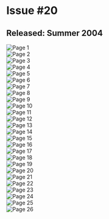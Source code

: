 # Issue #20
## Released: Summer 2004

![Page 1](/img/wiki/ytv/whoa_magazine/issue_20/1.jpg)  
![Page 2](/img/wiki/ytv/whoa_magazine/issue_20/2.jpg)  
![Page 3](/img/wiki/ytv/whoa_magazine/issue_20/3.jpg)  
![Page 4](/img/wiki/ytv/whoa_magazine/issue_20/4.jpg)  
![Page 5](/img/wiki/ytv/whoa_magazine/issue_20/5.jpg)  
![Page 6](/img/wiki/ytv/whoa_magazine/issue_20/6.jpg)  
![Page 7](/img/wiki/ytv/whoa_magazine/issue_20/7.jpg)  
![Page 8](/img/wiki/ytv/whoa_magazine/issue_20/8.jpg)  
![Page 9](/img/wiki/ytv/whoa_magazine/issue_20/9.jpg)  
![Page 10](/img/wiki/ytv/whoa_magazine/issue_20/10.jpg)  
![Page 11](/img/wiki/ytv/whoa_magazine/issue_20/11.jpg)  
![Page 12](/img/wiki/ytv/whoa_magazine/issue_20/12.jpg)  
![Page 13](/img/wiki/ytv/whoa_magazine/issue_20/13.jpg)  
![Page 14](/img/wiki/ytv/whoa_magazine/issue_20/14.jpg)  
![Page 15](/img/wiki/ytv/whoa_magazine/issue_20/15.jpg)  
![Page 16](/img/wiki/ytv/whoa_magazine/issue_20/16.jpg)  
![Page 17](/img/wiki/ytv/whoa_magazine/issue_20/17.jpg)  
![Page 18](/img/wiki/ytv/whoa_magazine/issue_20/18.jpg)  
![Page 19](/img/wiki/ytv/whoa_magazine/issue_20/19.jpg)  
![Page 20](/img/wiki/ytv/whoa_magazine/issue_20/20.jpg)  
![Page 21](/img/wiki/ytv/whoa_magazine/issue_20/21.jpg)  
![Page 22](/img/wiki/ytv/whoa_magazine/issue_20/22.jpg)  
![Page 23](/img/wiki/ytv/whoa_magazine/issue_20/23.jpg)  
![Page 24](/img/wiki/ytv/whoa_magazine/issue_20/24.jpg)  
![Page 25](/img/wiki/ytv/whoa_magazine/issue_20/25.jpg)  
![Page 26](/img/wiki/ytv/whoa_magazine/issue_20/26.jpg)  
